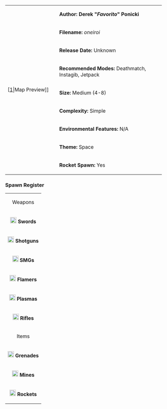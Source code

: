 {| border="1" cellpadding="2" width="800px"
|rowspan="9" width="150px"|[[File:Oneiroi.png|thumb|center]|Map Preview]]
|'''Author: Derek "''Favorito''" Ponicki'''
|-
|'''Filename:''' ''oneiroi''
|-
| '''Release Date:''' Unknown
|-
|'''Recommended Modes:''' Deathmatch, Instagib, Jetpack
|-
|'''Size:''' Medium (4-8)
|-
|'''Complexity:''' Simple
|-
|'''Environmental Features:''' N/A
|-
|'''Theme:''' Space
|-
|'''Rocket Spawn:''' Yes
|}

<!--
=== Review ===
-->

=== Spawn Register ===
{| border="1" cellpadding="2" width="150px"
|colspan="2" align="center"|Weapons
|-
|[[File:Sword.png|20px]] '''Swords''' || 3
|-
|[[File:Shotgun.png|20px]] '''Shotguns''' || 3
|-
|[[File:Smg.png|20px]] '''SMGs''' || 3
|-
|[[File:Flamer.png|20px]] '''Flamers''' || 1
|-
|[[File:Plasma.png|20px]] '''Plasmas''' || 3
|-
| [[File:Rifle.png|20px]] '''Rifles''' || 3
|-
|colspan="2" align="center"|Items
|-
| [[File:Grenade.png|20px]] '''Grenades''' || 7
|-
| [[File:Mine.png|20px]] '''Mines''' || 9
|-
| [[File:Rocket.png|20px]] '''Rockets''' || 1
|}
<!--
=== Notes & Strategies ===

* 
-->
